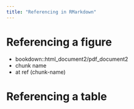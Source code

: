 ```yaml
---
title: "Referencing in RMarkdown"
---
```





# Referencing a figure 

- bookdown::html_document2/pdf_document2
- chunk name
-  at ref (chunk-name)


# Referencing a table



